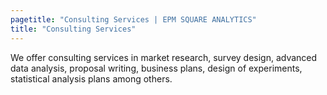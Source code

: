 ```yaml
---
pagetitle: "Consulting Services | EPM SQUARE ANALYTICS"
title: "Consulting Services"
---
```


We offer consulting services in market research, survey design, advanced data analysis, proposal writing, business plans, design of experiments, statistical analysis plans among others.
